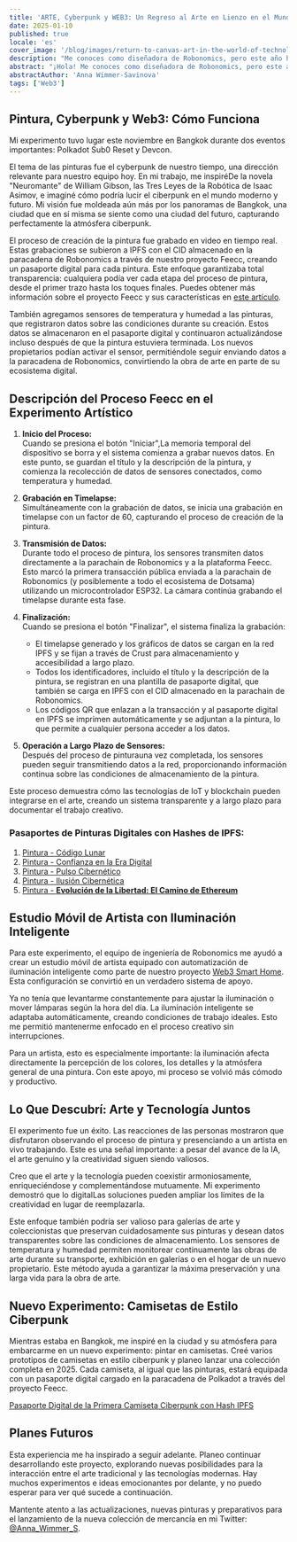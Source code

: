 ```yaml
---
title: 'ARTE, Cyberpunk y WEB3: Un Regreso al Arte en Lienzo en el Mundo de la Tecnología'
date: 2025-01-10
published: true
locale: 'es'
cover_image: '/blog/images/return-to-canvas-art-in-the-world-of-technology/cover.webp'
description: "Me conoces como diseñadora de Robonomics, pero este año he regresado como artista. La IA realmente sobresale en esto a un alto nivel. Pero me surgió una pregunta: ¿todavía hay espacio para artistas reales en el mundo de la tecnología? Para encontrar la respuesta, decidí llevar a cabo un experimento."
abstract: "¡Hola! Me conoces como diseñadora de Robonomics, pero este año he regresado como artista. Desde hace tiempo he estado observando lo rápido que se está desarrollando la inteligencia artificial y cuántos la están utilizando para crear imágenes. La IA realmente sobresale en esto a un alto nivel. Pero me surgió una pregunta: ¿todavía hay espacio para artistas reales en el mundo de la tecnología? Para encontrar la respuesta, decidí llevar a cabo un experimento."
abstractAuthor: 'Anna Wimmer-Savinova'
tags: ['Web3']
---
```


## Pintura, Cyberpunk y Web3: Cómo Funciona

Mi experimento tuvo lugar este noviembre en Bangkok durante dos eventos importantes: Polkadot Sub0 Reset y Devcon.

El tema de las pinturas fue el cyberpunk de nuestro tiempo, una dirección relevante para nuestro equipo hoy. En mi trabajo, me inspiréDe la novela "Neuromante" de William Gibson, las Tres Leyes de la Robótica de Isaac Asimov, e imaginé cómo podría lucir el ciberpunk en el mundo moderno y futuro. Mi visión fue moldeada aún más por los panoramas de Bangkok, una ciudad que en sí misma se siente como una ciudad del futuro, capturando perfectamente la atmósfera ciberpunk.

El proceso de creación de la pintura fue grabado en video en tiempo real. Estas grabaciones se subieron a IPFS con el CID almacenado en la paracadena de Robonomics a través de nuestro proyecto Feecc, creando un pasaporte digital para cada pintura. Este enfoque garantizaba total transparencia: cualquiera podía ver cada etapa del proceso de pintura, desde el primer trazo hasta los toques finales. Puedes obtener más información sobre el proyecto Feecc y sus características en [este artículo](/blog/feecc-recap/).

También agregamos sensores de temperatura y humedad a las pinturas, que registraron datos sobre las condiciones durante su creación. Estos datos se almacenaron en el pasaporte digital y continuaron actualizándose incluso después de que la pintura estuviera terminada. Los nuevos propietarios podían activar el sensor, permitiéndole seguir enviando datos a la paracadena de Robonomics, convirtiendo la obra de arte en parte de su ecosistema digital.

<RbImage zoom src="/blog/images/return-to-canvas-art-in-the-world-of-technology/feecc-art.webp" alt="proceso de pintura" />

## Descripción del Proceso Feecc en el Experimento Artístico  

1. **Inicio del Proceso:**  
    Cuando se presiona el botón "Iniciar",La memoria temporal del dispositivo se borra y el sistema comienza a grabar nuevos datos. En este punto, se guardan el título y la descripción de la pintura, y comienza la recolección de datos de sensores conectados, como temperatura y humedad.

2. **Grabación en Timelapse:**  
   Simultáneamente con la grabación de datos, se inicia una grabación en timelapse con un factor de 60, capturando el proceso de creación de la pintura.

3. **Transmisión de Datos:**  
   Durante todo el proceso de pintura, los sensores transmiten datos directamente a la parachain de Robonomics y a la plataforma Feecc. Esto marcó la primera transacción pública enviada a la parachain de Robonomics (y posiblemente a todo el ecosistema de Dotsama) utilizando un microcontrolador ESP32. La cámara continúa grabando el timelapse durante esta fase.

4. **Finalización:**  
   Cuando se presiona el botón "Finalizar", el sistema finaliza la grabación:  
   - El timelapse generado y los gráficos de datos se cargan en la red IPFS y se fijan a través de Crust para almacenamiento y accesibilidad a largo plazo.  
   - Todos los identificadores, incluido el título y la descripción de la pintura, se registran en una plantilla de pasaporte digital, que también se carga en IPFS con el CID almacenado en la parachain de Robonomics.  
   - Los códigos QR que enlazan a la transacción y al pasaporte digital en IPFS se imprimen automáticamente y se adjuntan a la pintura, lo que permite a cualquier persona acceder a los datos.

5. **Operación a Largo Plazo de Sensores:**  
   Después del proceso de pinturauna vez completada, los sensores pueden seguir transmitiendo datos a la red, proporcionando información continua sobre las condiciones de almacenamiento de la pintura.

Este proceso demuestra cómo las tecnologías de IoT y blockchain pueden integrarse en el arte, creando un sistema transparente y a largo plazo para documentar el trabajo creativo.

<RbImage zoom src="/blog/images/return-to-canvas-art-in-the-world-of-technology/art.webp" alt="vista previa de las pinturas" />

### Pasaportes de Pinturas Digitales con Hashes de IPFS:

1. [Pintura - Código Lunar](https://ipfs.io/ipfs/QmZDD4kgaD2f7zWaJibKjDmCkh73aodLkNb2x96h4GfxDx)  
2. [Pintura - Confianza en la Era Digital](https://ipfs.io/ipfs/QmUwGQWSouxCtnHYtLep59waerVJWotVUmzcxiepvTwUeJ)  
3. [Pintura - Pulso Cibernético](https://ipfs.io/ipfs/Qme36C3Gmp1fRvME2sSypfSTSv4Kj9u3za2hhymy7oeqw6)  
4. [Pintura - Ilusión Cibernética](https://ipfs.io/ipfs/QmTaKjMxrrPU7M4iCubHnWi6TfrxAXL3iQ6rQ3mev69gjz)  
5. [Pintura - **Evolución de la Libertad: El Camino de Ethereum**](https://ipfs.io/ipfs/QmPBYuLFTw9sGHigZzQZ4LQHSZtUvgMfnFnRXFUi1nob5Y)  


## Estudio Móvil de Artista con Iluminación Inteligente

Para este experimento, el equipo de ingeniería de Robonomics me ayudó a crear un estudio móvil de artista equipado con automatización de iluminación inteligente como parte de nuestro proyecto [Web3 Smart Home](https://wiki.robonomics.network/docs/robonomics-smart-home-overview/). Esta configuración se convirtió en un verdadero sistema de apoyo.  

Ya no tenía que levantarme constantemente para ajustar la iluminación o mover lámparas según la hora del día. La iluminación inteligente se adaptaba automáticamente, creando condiciones de trabajo ideales. Esto me permitió mantenerme enfocado en el proceso creativo sin interrupciones.  

Para un artista, esto es especialmente importante: la iluminación afecta directamente la percepción de los colores, los detalles y la atmósfera general de una pintura. Con este apoyo, mi proceso se volvió más cómodo y productivo.  


## Lo Que Descubrí: Arte y Tecnología Juntos

El experimento fue un éxito. Las reacciones de las personas mostraron que disfrutaron observando el proceso de pintura y presenciando a un artista en vivo trabajando. Este es una señal importante: a pesar del avance de la IA, el arte genuino y la creatividad siguen siendo valiosos.  

Creo que el arte y la tecnología pueden coexistir armoniosamente, enriqueciéndose y complementándose mutuamente. Mi experimento demostró que lo digitalLas soluciones pueden ampliar los límites de la creatividad en lugar de reemplazarla.

Este enfoque también podría ser valioso para galerías de arte y coleccionistas que preservan cuidadosamente sus pinturas y desean datos transparentes sobre las condiciones de almacenamiento. Los sensores de temperatura y humedad permiten monitorear continuamente las obras de arte durante su transporte, exhibición en galerías o en el hogar de un nuevo propietario. Este método ayuda a garantizar la máxima preservación y una larga vida para la obra de arte.

<YouTube id="https://www.youtube.com/watch?v=Rwp2bx1azzU&embeds_referring_euri=https%3A%2F%2Fwww.notion.so%2F&source_ve_path=Mjg2NjY" posterQuality="max" />

## Nuevo Experimento: Camisetas de Estilo Ciberpunk

Mientras estaba en Bangkok, me inspiré en la ciudad y su atmósfera para embarcarme en un nuevo experimento: pintar en camisetas. Creé varios prototipos de camisetas en estilo ciberpunk y planeo lanzar una colección completa en 2025. Cada camiseta, al igual que las pinturas, estará equipada con un pasaporte digital cargado en la paracadena de Polkadot a través del proyecto Feecc.

[Pasaporte Digital de la Primera Camiseta Ciberpunk con Hash IPFS](https://ipfs.io/ipfs/QmRjvPGaWEqZ7LjhgyZtUBcuccJYJZj2vfcqhzNSfg5mSc)

<YouTube id="https://www.youtube.com/watch?v=EmBsWiML-2Y&embeds_referring_euri=https%3A%2F%2Fwww.notion.so%2F&source_ve_path=Mjg2NjY" posterQuality="max" />

<RbImage zoom src="/blog/images/return-to-canvas-art-in-the-world-of-technology/t-shirt.webp" alt="vista previa de camisetas pintadas" />

## Planes Futuros

Esta experiencia me ha inspirado a seguir adelante. Planeo continuar desarrollando este proyecto, explorando nuevas posibilidades para la interacción entre el arte tradicional y las tecnologías modernas. Hay muchos experimentos e ideas emocionantes por delante, y no puedo esperar para ver qué sucede a continuación.

Mantente atento a las actualizaciones, nuevas pinturas y preparativos para el lanzamiento de la nueva colección de mercancía en mi Twitter: [@Anna_Wimmer_S](https://twitter.com/Anna_Wimmer_S).